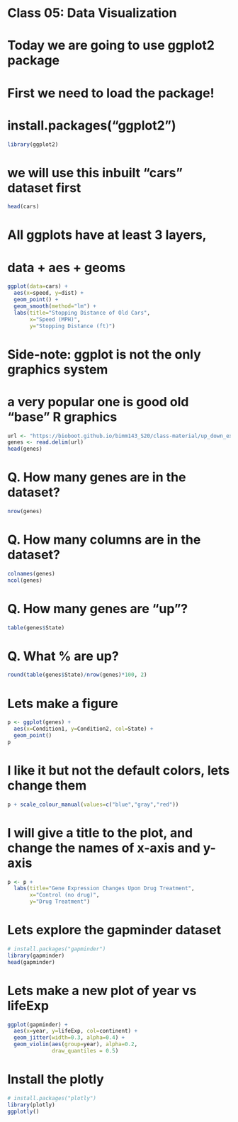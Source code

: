 # Class 05: Data Visualization

# Today we are going to use ggplot2 package

# First we need to load the package!
# install.packages("ggplot2")

```r
library(ggplot2)
```

# we will use this inbuilt "cars" dataset first

```r
head(cars)
```

# All ggplots have at least 3 layers,
# data + aes + geoms

```r
ggplot(data=cars) + 
  aes(x=speed, y=dist) +
  geom_point() +
  geom_smooth(method="lm") +
  labs(title="Stopping Distance of Old Cars",
       x="Speed (MPH)",
       y="Stopping Distance (ft)")
```

# Side-note: ggplot is not the only graphics system 
# a very popular one is good old "base" R graphics

```r
url <- "https://bioboot.github.io/bimm143_S20/class-material/up_down_expression.txt"
genes <- read.delim(url)
head(genes)
```

# Q. How many genes are in the dataset?

```r
nrow(genes)
```

# Q. How many columns are in the dataset?

```r
colnames(genes)
ncol(genes)
```

# Q. How many genes are "up"?

```r
table(genes$State)
```

# Q. What % are up?

```r
round(table(genes$State)/nrow(genes)*100, 2)
```

# Lets make a figure

```r
p <- ggplot(genes) + 
  aes(x=Condition1, y=Condition2, col=State) +
  geom_point()
p
```

# I like it but not the default colors, lets change them

```r
p + scale_colour_manual(values=c("blue","gray","red"))
```

# I will give a title to the plot, and change the names of x-axis and y-axis

```r
p <- p + 
  labs(title="Gene Expression Changes Upon Drug Treatment",
       x="Control (no drug)",
       y="Drug Treatment")
```

# Lets explore the gapminder dataset
```r
# install.packages("gapminder")
library(gapminder)
head(gapminder)
```

# Lets make a new plot of year vs lifeExp

```r
ggplot(gapminder) +
  aes(x=year, y=lifeExp, col=continent) +
  geom_jitter(width=0.3, alpha=0.4) +
  geom_violin(aes(group=year), alpha=0.2, 
              draw_quantiles = 0.5)
```

# Install the plotly
```r
# install.packages("plotly")
library(plotly)
ggplotly()
```